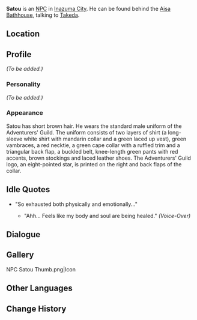 {{Meta
<!-- REMOVE THIS TEMPLATE AFTER ADDING MISSING INFO -->
|missing_NPC_profile  = yes
}}
{{Character Infobox
|image            = NPC Satou.png
|region           = Inazuma
|affiliation      = Adventurers' Guild
|title            = Adventurer
|type             = NPC
}}
'''Satou''' is an [[NPC]] in [[Inazuma City]]. He can be found behind the [[Aisa Bathhouse]], talking to [[Takeda]].

==Location==
{{Transclude|Takeda|Location}}

==Profile==
<!-- detailed story/lore information goes here -->
''(To be added.)''

===Personality===
''(To be added.)''

===Appearance===
Satou has short brown hair. He wears the standard male uniform of the Adventurers' Guild. The uniform consists of two layers of shirt (a long-sleeve white shirt with mandarin collar and a green laced up vest), green vambraces, a red necktie, a green cape collar with a ruffled trim and a triangular back flap, a buckled belt, knee-length green pants with red accents, brown stockings and laced leather shoes. The Adventurers' Guild logo, an eight-pointed star, is printed on the right and back flaps of the collar.

==Idle Quotes==
* "So exhausted both physically and emotionally..."
** {{A|VO Satou 01.ogg}} "Ahh... Feels like my body and soul are being healed." ''(Voice-Over)''

==Dialogue==
{{Transclude|Takeda|Dialogue}}

==Gallery==
<gallery hideaddbutton="true" captionalign="center">
NPC Satou Thumb.png|Icon
</gallery>

==Other Languages==
{{Other Languages|default_hidden = 1
|en      = Satou
|zhs     = 佐藤
|zhs_rm  = Zuǒténg
|zht     = 佐藤
|zht_rm  = Zuǒténg
|ja      = 佐藤
|ja_rm   = Satou
|ko      = 사토
|ko_rm   = Sato
|es      = Satou
|fr      = Satou
|ru      = Сато
|th      = Satou
|vi      = Satou
|de      = Satou
|id      = Satou
|pt      = Satou
}}

==Change History==
{{Change History|2.0}}